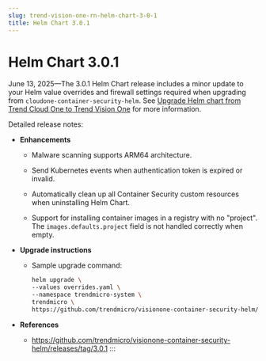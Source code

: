 ```yaml
---
slug: trend-vision-one-rn-helm-chart-3-0-1
title: Helm Chart 3.0.1
---
```

# Helm Chart 3.0.1

June 13, 2025—The 3.0.1 Helm Chart release includes a minor update to your Helm value overrides and firewall settings required when upgrading from `cloudone-container-security-helm`. See [Upgrade Helm chart from Trend Cloud One to Trend Vision One](upgrade-helm-cloud-one.mdx) for more information.

Detailed release notes:

- **Enhancements**

  - Malware scanning supports ARM64 architecture.

  - Send Kubernetes events when authentication token is expired or invalid.

  - Automatically clean up all Container Security custom resources when uninstalling Helm Chart.

  - Support for installing container images in a registry with no "project". The `images.defaults.project` field is not handled correctly when empty.

- **Upgrade instructions**
  - Sample upgrade command:

    ```bash
    helm upgrade \
    --values overrides.yaml \
    --namespace trendmicro-system \
    trendmicro \
    https://github.com/trendmicro/visionone-container-security-helm/archive/3.0.1.tar.gz
    ```

- **References**

  - <https://github.com/trendmicro/visionone-container-security-helm/releases/tag/3.0.1>
:::
